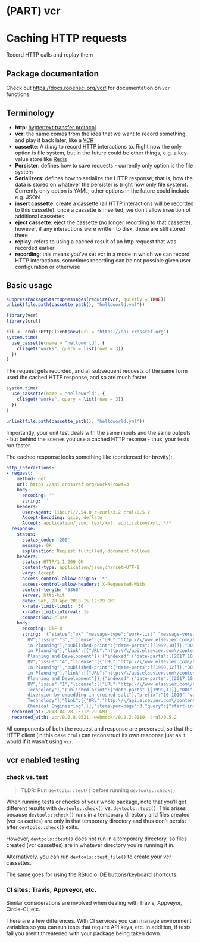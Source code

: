 #  (PART) vcr {-}

# Caching HTTP requests {#vcr-intro}

Record HTTP calls and replay them

## Package documentation {#vcr-pkgdown}

Check out <https://docs.ropensci.org/vcr/> for documentation on `vcr` functions.

## Terminology {#terminology}

* **http**: [hyptertext transfer protocol](https://en.wikipedia.org/wiki/Hypertext_Transfer_Protocol)
* **vcr**: the name comes from the idea that we want to record something and play it back later, like a [VCR](https://en.wikipedia.org/wiki/Videocassette_recorder)
* **cassette**: A _thing_ to record HTTP interactions to. Right now the only option is file system, but in the future could be other things, e.g. a key-value store like [Redis](https://redis.io/)
* **Persister**: defines how to save requests - currently only option is the file system
* **Serializers**: defines how to serialize the HTTP response; that is, how the data is stored on whatever the persister is (right now only file system). Currently only option is YAML; other options in the future could include e.g. JSON
* **insert cassette**: create a cassette (all HTTP interactions will be recorded to this cassette). once a cassette is inserted, we don't allow insertion of additional cassettes
* **eject cassette**: eject the cassette (no longer recording to that cassette). however, if any interactions were written to disk, those are still stored there
* **replay**: refers to using a cached result of an http request that was recorded earlier
* **recording**: this means you've set vcr in a mode in which we can record HTTP interactions. sometimes recording can be not possible given user configuration or otherwise

## Basic usage {#vcr-basic-usage}

```r
suppressPackageStartupMessages(require(vcr, quietly = TRUE))
unlink(file.path(cassette_path(), "helloworld.yml"))
```

```r
library(vcr)
library(crul)

cli <- crul::HttpClient$new(url = "https://api.crossref.org")
system.time(
  use_cassette(name = "helloworld", {
    cli$get("works", query = list(rows = 3))
  })
)
```

The request gets recorded, and all subsequent requests of the same form used the cached HTTP response, and so are much faster

```r
system.time(
  use_cassette(name = "helloworld", {
    cli$get("works", query = list(rows = 3))
  })
)
```

```r
unlink(file.path(cassette_path(), "helloworld.yml"))
```

Importantly, your unit test deals with the same inputs and the same outputs - but behind the scenes you use a cached HTTP resonse - thus, your tests run faster.

The cached response looks something like (condensed for brevity):

```yaml
http_interactions:
- request:
    method: get
    uri: https://api.crossref.org/works?rows=3
    body:
      encoding: ''
      string: ''
    headers:
      User-Agent: libcurl/7.54.0 r-curl/3.2 crul/0.5.2
      Accept-Encoding: gzip, deflate
      Accept: application/json, text/xml, application/xml, */*
  response:
    status:
      status_code: '200'
      message: OK
      explanation: Request fulfilled, document follows
    headers:
      status: HTTP/1.1 200 OK
      content-type: application/json;charset=UTF-8
      vary: Accept
      access-control-allow-origin: '*'
      access-control-allow-headers: X-Requested-With
      content-length: '5360'
      server: http-kit
      date: Sat, 28 Apr 2018 15:12:29 GMT
      x-rate-limit-limit: '50'
      x-rate-limit-interval: 1s
      connection: close
    body:
      encoding: UTF-8
      string: '{"status":"ok","message-type":"work-list","message-version":"1.0.0","message":{"facets":{},"total-results":96454147,"items":[{"indexed":{"date-parts":[[2017,10,23]],"date-time":"2017-10-23T19:27:25Z","timestamp":1508786845330},"reference-count":0,"publisher":"Elsevier
        BV","issue":"3","license":[{"URL":"http:\/\/www.elsevier.com\/tdm\/userlicense\/1.0\/","start":{"date-parts":[[1999,10,1]],"date-time":"1999-10-01T00:00:00Z","timestamp":938736000000},"delay-in-days":0,"content-version":"tdm"}],"content-domain":{"domain":[],"crossmark-restriction":false},"short-container-title":["Progress
        in Planning"],"published-print":{"date-parts":[[1999,10]]},"DOI":"10.1016\/s0305-9006(99)00007-0","type":"journal-article","created":{"date-parts":[[2002,7,26]],"date-time":"2002-07-26T00:11:38Z","timestamp":1027642298000},"page":"vii","source":"Crossref","is-referenced-by-count":0,"title":["Editorial"],"prefix":"10.1016","volume":"52","member":"78","container-title":["Progress
        in Planning"],"link":[{"URL":"http:\/\/api.elsevier.com\/content\/article\/PII:S0305900699000070?httpAccept=text\/xml","content-type":"text\/xml","content-version":"vor","intended-application":"text-mining"},{"URL":"http:\/\/api.elsevier.com\/content\/article\/PII:S0305900699000070?httpAccept=text\/plain","content-type":"text\/plain","content-version":"vor","intended-application":"text-mining"}],"deposited":{"date-parts":[[2015,9,9]],"date-time":"2015-09-09T06:07:58Z","timestamp":1441778878000},"score":1.0,"issued":{"date-parts":[[1999,10]]},"references-count":0,"alternative-id":["S0305900699000070"],"URL":"http:\/\/dx.doi.org\/10.1016\/s0305-9006(99)00007-0","ISSN":["0305-9006"],"issn-type":[{"value":"0305-9006","type":"print"}],"subject":["Geography,
        Planning and Development"]},{"indexed":{"date-parts":[[2017,10,23]],"date-time":"2017-10-23T19:27:25Z","timestamp":1508786845347},"reference-count":0,"publisher":"Elsevier
        BV","issue":"4","license":[{"URL":"http:\/\/www.elsevier.com\/tdm\/userlicense\/1.0\/","start":{"date-parts":[[1998,12,1]],"date-time":"1998-12-01T00:00:00Z","timestamp":912470400000},"delay-in-days":0,"content-version":"tdm"}],"content-domain":{"domain":[],"crossmark-restriction":false},"short-container-title":["Progress
        in Planning"],"published-print":{"date-parts":[[1998,12]]},"DOI":"10.1016\/s0305-9006(98)00020-8","type":"journal-article","created":{"date-parts":[[2002,7,26]],"date-time":"2002-07-26T00:11:38Z","timestamp":1027642298000},"page":"VI","source":"Crossref","is-referenced-by-count":0,"title":["Preface"],"prefix":"10.1016","volume":"50","author":[{"given":"Maurice","family":"Yeats","affiliation":[]}],"member":"78","container-title":["Progress
        in Planning"],"link":[{"URL":"http:\/\/api.elsevier.com\/content\/article\/PII:S0305900698000208?httpAccept=text\/xml","content-type":"text\/xml","content-version":"vor","intended-application":"text-mining"},{"URL":"http:\/\/api.elsevier.com\/content\/article\/PII:S0305900698000208?httpAccept=text\/plain","content-type":"text\/plain","content-version":"vor","intended-application":"text-mining"}],"deposited":{"date-parts":[[2015,9,9]],"date-time":"2015-09-09T06:07:58Z","timestamp":1441778878000},"score":1.0,"issued":{"date-parts":[[1998,12]]},"references-count":0,"alternative-id":["S0305900698000208"],"URL":"http:\/\/dx.doi.org\/10.1016\/s0305-9006(98)00020-8","ISSN":["0305-9006"],"issn-type":[{"value":"0305-9006","type":"print"}],"subject":["Geography,
        Planning and Development"]},{"indexed":{"date-parts":[[2017,10,23]],"date-time":"2017-10-23T19:27:25Z","timestamp":1508786845389},"reference-count":24,"publisher":"Elsevier
        BV","issue":"1","license":[{"URL":"http:\/\/www.elsevier.com\/tdm\/userlicense\/1.0\/","start":{"date-parts":[[1999,1,1]],"date-time":"1999-01-01T00:00:00Z","timestamp":915148800000},"delay-in-days":0,"content-version":"tdm"}],"content-domain":{"domain":[],"crossmark-restriction":false},"short-container-title":["Powder
        Technology"],"published-print":{"date-parts":[[1999,1]]},"DOI":"10.1016\/s0032-5910(98)00119-3","type":"journal-article","created":{"date-parts":[[2002,7,26]],"date-time":"2002-07-26T00:11:20Z","timestamp":1027642280000},"page":"17-30","source":"Crossref","is-referenced-by-count":0,"title":["Load
        diversion by embedding in crushed salt"],"prefix":"10.1016","volume":"101","author":[{"given":"W.","family":"Feuser","affiliation":[]},{"given":"H.","family":"Vijgen","affiliation":[]},{"given":"E.","family":"Barnert","affiliation":[]}],"member":"78","container-title":["Powder
        Technology"],"link":[{"URL":"http:\/\/api.elsevier.com\/content\/article\/PII:S0032591098001193?httpAccept=text\/xml","content-type":"text\/xml","content-version":"vor","intended-application":"text-mining"},{"URL":"http:\/\/api.elsevier.com\/content\/article\/PII:S0032591098001193?httpAccept=text\/plain","content-type":"text\/plain","content-version":"vor","intended-application":"text-mining"}],"deposited":{"date-parts":[[2017,6,15]],"date-time":"2017-06-15T02:22:06Z","timestamp":1497493326000},"score":1.0,"issued":{"date-parts":[[1999,1]]},"references-count":24,"alternative-id":["S0032591098001193"],"URL":"http:\/\/dx.doi.org\/10.1016\/s0032-5910(98)00119-3","ISSN":["0032-5910"],"issn-type":[{"value":"0032-5910","type":"print"}],"subject":["General
        Chemical Engineering"]}],"items-per-page":3,"query":{"start-index":0,"search-terms":null}}}'
  recorded_at: 2018-04-28 15:12:29 GMT
  recorded_with: vcr/0.0.8.9521, webmockr/0.2.2.9119, crul/0.5.2
```

All components of both the request and response are preserved, so that the HTTP client (in this case `crul`) can reconstruct its own response just as it would if it wasn't using `vcr`.


## vcr enabled testing {#vcr-enabled-testing}

### check vs. test {#check-vs-test}

> TLDR: Run `devtools::test()` before running `devtools::check()`

When running tests or checks of your whole package, note that you'll get different results with
`devtools::check()` vs. `devtools::test()`. This arises because `devtools::check()` runs in a
temporary directory and files created (vcr cassettes) are only in that temporary directory and
thus don't persist after `devtools::check()` exits. 

However, `devtools::test()` does not run in a temporary directory, so files created (vcr
cassettes) are in whatever directory you're running it in.

Alternatively, you can run `devtools::test_file()` to create your vcr cassettes. 

The same goes for using the RStudio IDE buttons/keyboard shortcuts. 

### CI sites: Travis, Appveyor, etc. {#vcr-ci}

Similar considerations are involved when dealing with Travis, Appveyor, Circle-CI,
etc. 

There are a few differences. With CI services you can manage environment variables
so you can run tests that require API keys, etc. In addition, if tests fail you
aren't threatened with your package being taken down.


